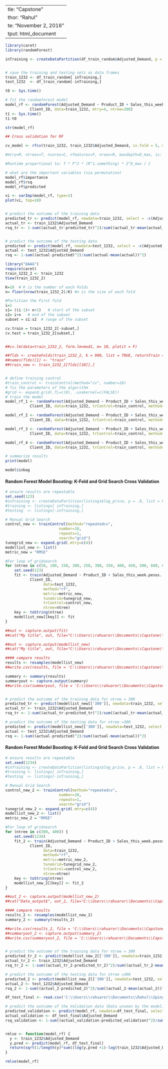   ---
title: "Capstone"
author: "Rahul"
date: "November 2, 2016"
output: html_document
---
```{r split echo=FALSE, warning=FALSE, message=FALSE}

library(caret)
library(randomForest)

inTraining <- createDataPartition(df_train_random$Adjusted_Demand, p = .4, list = FALSE)


# save the training and testing sets as data frames
train_1232 <- df_train_random[ inTraining,]
test_1232  <- df_train_random[-inTraining,]


```

```{r ModelRF echo=FALSE, warning=FALSE, message=FALSE}

t0 <- Sys.time()

# fit the randomforest model
model_rf <- randomForest(Adjusted_Demand ~ Product_ID + Sales_this_week.pesos. + Returns_next_week.pesos. +
           Client_ID, data=train_1232, mtry=4, ntree=200)
t1 <- Sys.time()
t1-t0

str(model_rf)

## Cross validation for RF

cv_model <- rfcv(train_1232, train_1232$Adjusted_Demand, cv.fold = 5, mtry=function(p) max(1, floor(sqrt(p))), ntree=200, replace=FALSE, oob_score=TRUE, nodesize=42)

#mtry=M, ntrees=T, ncores=C, nfeatures=F, nrows=R, maxdepth=D_max, is:

#Runtime proportional to: T * F^2 * (R^1.something) * 2^D_max / C

# what are the important variables (via permutation)
model_rf$importance
model_rf$rsq
model_rf$predicted

vi <- varImp(model_rf, type=1)
plot(vi, top=10)


# predict the outcome of the training data
predicted_tr <- predict(model_rf, newdata=train_1232, select = -c(Adjusted_Demand))
actual_tr <- train_1232$Adjusted_Demand
rsq_tr <- 1-sum((actual_tr-predicted_tr)^2)/sum((actual_tr-mean(actual_tr))^2)


# predict the outcome of the testing data
predicted <- predict(model_rf, newdata=test_1232, select = -c(Adjusted_Demand))
actual <- test_1232$Adjusted_Demand
rsq <- 1-sum((actual-predicted)^2)/sum((actual-mean(actual))^2)


```

```{r folds}
library("DAAG")
require(caret)
train_1232_2 <- train_1232
View(train_1232_2)

K=10  # K is the number of each Folds
n= floor(nrow(train_1232_2)/K) #n is the size of each fold

#Partition the First fold
i=1
s1= ((i-1)+ n+1)   # start of the subset
s2= i+n   # end of the subset
subset = s1:s2  # range of the subset

cv.train = train_1232_2[-subset,]
cv.test = train_1232_2[subset,]


##cv.lm(data=train_1232_2, form.lm=mod1, m= 10, plotit = F)

##flds <- createFolds(train_1232_2, k = 900, list = TRUE, returnTrain = FALSE)
##names(flds)[1] <- "train"
##train_new <- train_1232_2[flds[[10]],]



```

```{r kfold}

# define training control
#train_control <- trainControl(method="cv", number=10)
# fix the parameters of the algorithm
#grid <- expand.grid(.fL=c(0), .usekernel=c(FALSE))
# train the model
model_rf_1 <- randomForest(Adjusted_Demand ~ Product_ID + Sales_this_week.pesos. + Returns_next_week.pesos. +
           Client_ID, data=train_1232, trControl=train_control, method="oob", tuneGrid=grid, mtry=4, ntree=200, replace=FALSE, importance=TRUE, oob_score=TRUE, nodesize=42)

model_rf_2 <- randomForest(Adjusted_Demand ~ Product_ID + Sales_this_week.pesos. + Returns_next_week.pesos. +
           Client_ID, data=train_1232, trControl=train_control, method="oob", tuneGrid=grid, mtry=4, ntree=300, replace=FALSE, importance=TRUE, oob_score=TRUE, nodesize=42)

model_rf_3 <- randomForest(Adjusted_Demand ~ Product_ID + Sales_this_week.pesos. + Returns_next_week.pesos. +
           Client_ID, data=train_1232, trControl=train_control, method="oob", tuneGrid=grid, mtry=4, ntree=400, replace=FALSE, importance=TRUE, oob_score=TRUE, nodesize=42)

model_rf_4 <- randomForest(Adjusted_Demand ~ Product_ID + Sales_this_week.pesos. + Returns_next_week.pesos. +
           Client_ID, data=train_1232, trControl=train_control, method="oob", tuneGrid=grid, mtry=4, ntree=500, replace=FALSE, importance=TRUE, oob_score=TRUE, nodesize=42)

# summarize results
print(model)

model$inbag
```


#### Random Forest Model Boosting: K-Fold and Grid Search Cross Validation  

```{r test1 echo=FALSE, message=FALSE, warning=FALSE}
# ensure results are repeatable
set.seed(123)
#inTraining <- createDataPartition(listings$log_price, p = .8, list = FALSE)
#training <- listings[ inTraining,]
#testing  <- listings[-inTraining,]

# Manual Grid Search
control_new <- trainControl(method="repeatedcv", 
                        number=10, 
                        repeats=1, 
                        search="grid")
tunegrid_new <- expand.grid(.mtry=c(4))
modellist_new <- list()
metric_new = "RMSE"

#For loop of gridsearch
for (ntree in c(50, 100, 150, 200, 250, 300, 350, 400, 450, 500, 600, 650, 700)) {
	set.seed(123)
	fit <- train(Adjusted_Demand ~ Product_ID + Sales_this_week.pesos. + Returns_next_week.pesos. +
           Client_ID,
	             data=test_1232, 
	             method="rf", 
	             metric=metric_new, 
	             tuneGrid=tunegrid_new, 
	             trControl=control_new, 
	             ntree=ntree)
	key <- toString(ntree)
	modellist_new[[key]] <- fit
}

##out <- capture.output(fit)
##cat("My title", out, file="C:\\Users\\rahuaror\\Documents\\Capstone\\Bakery Inventory\\Data_analysis\\model_fit_test_5.txt", sep="n", append=TRUE)

##out <- capture.output(modellist_new)
##cat("My title", out, file="C:\\Users\\rahuaror\\Documents\\Capstone\\Bakery Inventory\\Data_analysis\\model_test_5.txt", sep="n", append=TRUE)

#### compare results
results <- resamples(modellist_new)
##write.csv(results, file = 'C:\\Users\\rahuaror\\Documents\\Capstone\\Bakery Inventory\\Data_analysis\\results_test_5.csv')

summary <- summary(results)
summaryout <- capture.output(summary)
##write.csv(summaryout, file = 'C:\\Users\\rahuaror\\Documents\\Capstone\\Bakery Inventory\\Data_analysis\\summary_test_ntree.csv')


# predict the outcome of the training data for ntree = 300
predicted_tr <- predict(modellist_new[['300']], newdata=train_1232, select = -c(Adjusted_Demand))
actual_tr <- train_1232$Adjusted_Demand
rsq_tr <- 1-sum((actual_tr-predicted_tr)^2)/sum((actual_tr-mean(actual_tr))^2)

# predict the outcome of the testing data for ntree =300
predicted <- predict(modellist_new[['300']], newdata=test_1232, select = -c(Adjusted_Demand))
actual <- test_1232$Adjusted_Demand
rsq <- 1-sum((actual-predicted)^2)/sum((actual-mean(actual))^2)
```


#### Random Forest Model Boosting: K-Fold and Grid Search Cross Validation  

```{r test2 echo=FALSE, message=FALSE, warning=FALSE}
# ensure results are repeatable
set.seed(1234)
#inTraining <- createDataPartition(listings$log_price, p = .8, list = FALSE)
#training <- listings[ inTraining,]
#testing  <- listings[-inTraining,]

# Manual Grid Search
control_new_2 <- trainControl(method="repeatedcv", 
                        number=10, 
                        repeats=1, 
                        search="grid")
tunegrid_new_2 <- expand.grid(.mtry=c(4))
modellist_new_2 <- list()
metric_new_2 = "RMSE"

#For loop of gridsearch
for (ntree in c(300, 400)) {
	set.seed(1234)
	fit_2 <- train(Adjusted_Demand ~ Product_ID + Sales_this_week.pesos. + Returns_next_week.pesos. +
           Client_ID,
	             data=train_1232, 
	             method="rf", 
	             metric=metric_new_2, 
	             tuneGrid=tunegrid_new_2, 
	             trControl=control_new_2, 
	             ntree=ntree)
	key <- toString(ntree)
	modellist_new_2[[key]] <- fit_2
}

##out_2 <- capture.output(modellist_new_2)
##cat("Data_output$", out_2, file="C:\\Users\\rahuaror\\Documents\\Capstone\\Bakery Inventory\\Data_analysis\\model_2.txt", sep="n", append=TRUE)

#### compare results
results_2 <- resamples(modellist_new_2)
summary_2 <- summary(results_2)

##write.csv(results_2, file = 'C:\\Users\\rahuaror\\Documents\\Capstone\\Bakery Inventory\\Data_analysis\\results_2.csv')
##summaryout_2 <- capture.output(summary_2)
##write.csv(summaryout_2, file = 'C:\\Users\\rahuaror\\Documents\\Capstone\\Bakery Inventory\\Data_analysis\\summary_2.csv')


# predict the outcome of the training data for ntree = 300
predicted_tr_2 <- predict(modellist_new_2[['300']], newdata=train_1232, select = -c(Adjusted_Demand))
actual_tr_2 <- train_1232$Adjusted_Demand
rsq_tr_2 <- 1-sum((actual_tr_2-predicted_tr_2)^2)/sum((actual_tr_2-mean(actual_tr_2))^2)

# predict the outcome of the testing data for ntree =300
predicted_2 <- predict(modellist_new_2[['300']], newdata=test_1232, select = -c(Adjusted_Demand))
actual_2 <- test_1232$Adjusted_Demand
rsq_2 <- 1-sum((actual_2-predicted_2)^2)/sum((actual_2-mean(actual_2))^2)
```

```{r final_test}

df_test_final <- read.csv('C:\\Users\\rahuaror\\Documents\\Rahul\\SpingBoard\\HugeDataSet\\train_week9_random_subset.csv')

# predict the outcome of the Validation data (Data unseen by the model)
predicted_validation <- predict(model_rf, newdata=df_test_final, select = -c(Adjusted_Demand))
actual_validation <- df_test_final$Adjusted_Demand
rsq_validation <- 1-sum((actual_validation-predicted_validation)^2)/sum((actual_validation-mean(actual_validation))^2)


rmlse <- function(model_rf) { 
  y <- train_1232$Adjusted_Demand
  y.pred <- predict(model_rf, df_test_final)
  return(sqrt(1/length(y)*sum((log(y.pred +1)-log(train_1232$Adjusted_Demand +1))^2)))
}

rmlse(model_rf)

```